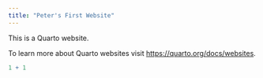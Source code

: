 ```yaml
---
title: "Peter's First Website"
---
```


This is a Quarto website.

To learn more about Quarto websites visit <https://quarto.org/docs/websites>.

```r
1 + 1
```
